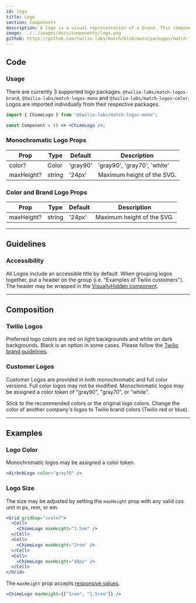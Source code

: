 ```yaml
---
id: logo
title: Logo
section: Components
description: A logo is a visual representation of a brand. This component includes both Twilio and customer logos. Twilio product logos can be found in the [icon component](./icon.mdx).
image: ../../images/docs/components/logo.png
github: https://github.com/twilio-labs/match/blob/main/packages/match-logos
---
```



## Code

### Usage

There are currently 3 supported logo packages. `@twilio-labs/match-logos-brand`, `@twilio-labs/match-logos-mono` and `@twilio-labs/match-logos-color`. Logos are imported individually from their respective packages.

```jsx
import { ChimeLogo } from "@twilio-labs/match-logos-mono";

const Component = () => <ChimeLogo />;
```

### Monochromatic Logo Props

| Prop       | Type   | Default  | Description                 |
| ---------- | ------ | -------- | --------------------------- |
| color?     | Color  | 'gray90' | 'gray90', 'gray70', 'white' |
| maxHeight? | string | '24px'   | Maximum height of the SVG.  |

### Color and Brand Logo Props

| Prop       | Type   | Default | Description                |
| ---------- | ------ | ------- | -------------------------- |
| maxHeight? | string | '24px'  | Maximum height of the SVG. |

---

## Guidelines

### Accessibility

All Logos include an accessible title by default. When grouping logos together, put a header on the group (i.e. "Examples of Twilio customers"). The header may be wrapped in the [VisuallyHidden component](./visually-hidden.mdx).

---

## Composition

### Twilio Logos

Preferred logo colors are red on light backgrounds and white on dark backgrounds. Black is an option in some cases. Please follow the [Twilio brand guidelines](https://www.twilio.com/brand/elements/logos).

### Customer Logos

Customer Logos are provided in both monochromatic and full color versions. Full color logos may not be modified. Monochromatic logos may be assigned a color token of "gray90", "gray70", or "white".

<Guidelines>
  <Do>Stick to the recommended colors or the original logo colors.</Do>
  <DoNot>
    Change the color of another company's logos to Twilio brand colors (Twilio
    red or blue).
  </DoNot>
</Guidelines>

---

## Examples

### Logo Color

Monochromatic logos may be assigned a color token.

```jsx live
<AirbnbLogo color="gray70" />
```

### Logo Size

The size may be adjusted by setting the `maxHeight` prop with any valid css unit in px, rem, or em.

```jsx live
<Grid gridGap="scale7">
  <Cell>
    <ChimeLogo maxHeight="1.5em" />
  </Cell>
  <Cell>
    <ChimeLogo maxHeight="2rem" />
  </Cell>
  <Cell>
    <ChimeLogo maxHeight="40px" />
  </Cell>
</Grid>
```

The `maxHeight` prop accepts [responsive values](https://styled-system.com/responsive-styles#responsive-styles).

```jsx live
<ChimeLogo maxHeight={["1rem", "1.5rem"]} />
```
